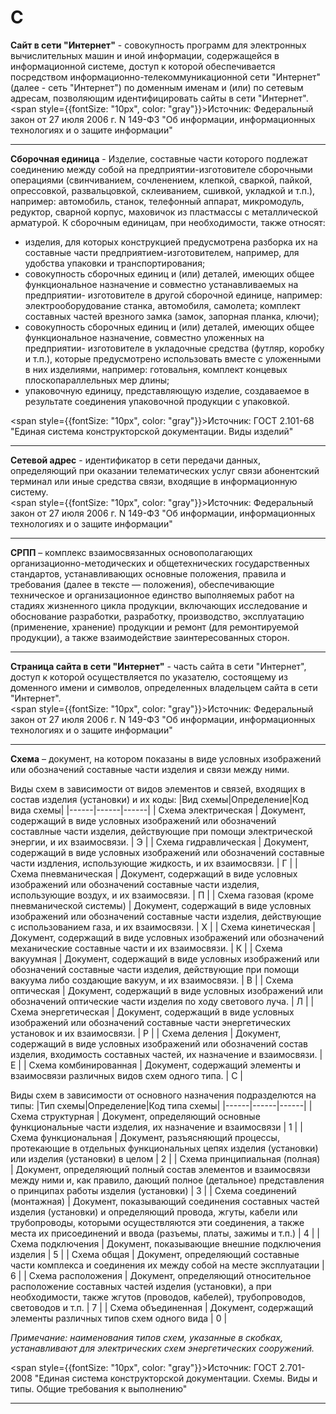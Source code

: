 # С

**Сайт в сети "Интернет"** - совокупность программ для электронных вычислительных машин и иной информации, содержащейся в информационной системе, доступ к которой обеспечивается посредством информационно-телекоммуникационной сети "Интернет" (далее - сеть "Интернет") по доменным именам и (или) по сетевым адресам, позволяющим идентифицировать сайты в сети "Интернет".  
<span style={{fontSize: "10px", color: "gray"}}>Источник: Федеральный закон от 27 июля 2006 г. N 149-ФЗ "Об информации, информационных технологиях и о защите информации" </span>

--- 

**Сборочная единица** - Изделие, составные части которого подлежат соединению между собой на предприятии-изготовителе сборочными операциями (свинчиванием, сочленением, клепкой, сваркой, пайкой, опрессовкой, развальцовкой, склеиванием, сшивкой, укладкой и т.п.), например: автомобиль, станок, телефонный аппарат, микромодуль, редуктор, сварной корпус, маховичок из пластмассы с металлической арматурой.
К сборочным единицам, при необходимости, также относят:  
- изделия, для которых конструкцией предусмотрена разборка их на составные части предприятием-изготовителем, например, для удобства упаковки и транспортирования;
- совокупность сборочных единиц и (или) деталей, имеющих общее функциональное назначение и совместно устанавливаемых на предприятии- изготовителе в другой сборочной единице, например: электрооборудование станка, автомобиля, самолета; комплект составных частей врезного замка (замок, запорная планка, ключи);
- совокупность сборочных единиц и (или) деталей, имеющих общее функциональное назначение, совместно уложенных на предприятии- изготовителе в укладочные средства (футляр, коробку и т.п.), которые предусмотрено использовать вместе с уложенными в них изделиями, например: готовальня, комплект концевых плоскопараллельных мер длины;
- упаковочную единицу, представляющую изделие, создаваемое в результате соединения упаковочной продукции с упаковкой.  

<span style={{fontSize: "10px", color: "gray"}}>Источник: ГОСТ 2.101-68 "Единая система конструкторской документации. Виды изделий" </span>

---

**Сетевой адрес** - идентификатор в сети передачи данных, определяющий при оказании телематических услуг связи абонентский терминал или иные средства связи, входящие в информационную систему.  
<span style={{fontSize: "10px", color: "gray"}}>Источник: Федеральный закон от 27 июля 2006 г. N 149-ФЗ "Об информации, информационных технологиях и о защите информации" </span>

---

**СРПП** – комплекс взаимосвязанных основополагающих организационно-методических и общетехнических государственных стандартов, устанавливающих основные положения, правила и требования (далее в тексте — положения), обеспечивающие техническое и организационное единство выполняемых работ на стадиях жизненного цикла продукции, включающих исследование и обоснование разработки, разработку, производство, эксплуатацию (применение, хранение) продук­ции и ремонт (для ремонтируемой продукции), а также взаимодействие заинтересованных сторон.  

---

**Страница сайта в сети "Интернет"** - часть сайта в сети "Интернет", доступ к которой осуществляется по указателю, состоящему из доменного имени и символов, определенных владельцем сайта в сети "Интернет".  
<span style={{fontSize: "10px", color: "gray"}}>Источник: Федеральный закон от 27 июля 2006 г. N 149-ФЗ "Об информации, информационных технологиях и о защите информации" </span>

---

**Схема** – документ, на котором показаны в виде условных изображений или обозначений составные части изделия и связи между ними. 

Виды схем в зависимости от видов элементов и связей, входящих в состав изделия (установки) и их коды:
|Вид схемы|Определение|Код вида схемы|
|------|------|------|
| Схема электрическая | Документ, содержащий в виде условных изображений или обозначений составлные части изделия, действующие при помощи электрической энергии, и их взаимосвязи. | Э |
| Схема гидравлическая | Документ, содержащий в виде условных изображений или обозначений составные части издления, использующие жидкость, и их взаимосвязи. | Г |
| Схема пневманическая | Документ, содержащий в виде условных изображений или обозначений составные части изделия, использующие воздух, и их взаимосвязи. | П |
| Схема газовая (кроме пневманической системы) | Документ, содержащий в виде условных изображений или обозначений составные части изделия, действующие с использованием газа, и их взаимосвязи. | Х |
| Схема кинетическая | Документ, содержащий в виде условных изображений или обозначений механические составные части и их взаимосвязи. | К |
| Схема вакуумная | Документ, содержащий в виде условных изображений или обозначений составные части изделия, действующие при помощи вакуума либо создающие вакуум, и их взаимосвязи. | В |
| Схема оптическая | Документ, содержащий в виде условных изображений или обозначений оптические части изделия по ходу светового луча. | Л |
| Схема энергетическая | Документ, содержащий в виде условных изображений или обозначений составные части энергетических установок и их взаимосвязи. | Р |
| Схема деления | Документ, содержащий в виде условных изображений или обозначений состав изделия, входимость составных частей, их назначение и взаимосвязи. | Е |
| Схема комбинированная | Документ, содержащий элементы и взаимосвязи различных видов схем одного типа. | С |  

Виды схем в зависимости от основного назначения подразделются на типы:
|Тип схемы|Определение|Код типа схемы|
|------|------|------|
| Схема структурная | Документ, определяющий основные функциональные части изделия, их назначение и взаимосвязи | 1 |
| Схема функциональная | Документ, разъясняющий процессы, протекающие в отдельных функциональных цепях изделия (установки) или изделия (установки) в целом | 2 |
| Схема принципиальная (полная) | Документ, определяющий полный состав элементов и взаимосвязи между ними и, как правило, дающий полное (детальное) представления о принципах работы изделия (установки) | 3 |
| Схема соединений (монтажная) | Документ, показывающий соединения составных частей изделия (установки) и определяющий провода, жгуты, кабели или трубопроводы, которыми осуществляются эти соединения, а также места их присоединений и ввода (разъемы, платы, зажимы и т.п.) | 4 |
| Схема подключения | Документ, показывающие внешние подключения изделия | 5 |
| Схема общая | Документ, определяющий составные части комплекса и соединения их между собой на месте эксплуатации | 6 |
| Схема расположения | Документ, определяющий относительное расположение составных частей изделия (установки), а при необходимости, также жгутов (проводов, кабелей), трубопроводов, световодов и т.п. | 7 |
| Схема объединенная | Документ, содержащий элементы различных типов схем одного вида | 0 |

*Примечание: наименования типов схем, указанные в скобках, устанавливают для электрических схем энергетических сооружений.*

<span style={{fontSize: "10px", color: "gray"}}>Источник: ГОСТ 2.701-2008 "Единая система конструкторской документации. Схемы. Виды и типы. Общие требования к выполнению" </span>

---
